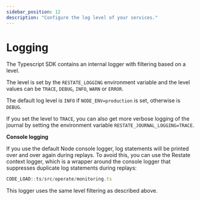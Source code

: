 ```yaml
---
sidebar_position: 12
description: "Configure the log level of your services."
---
```


# Logging

The Typescript SDK contains an internal logger with filtering based on a level.

The level is set by the `RESTATE_LOGGING` environment variable and the level values can be `TRACE`, `DEBUG`, `INFO`, `WARN` or `ERROR`.

The default log level is `INFO` if `NODE_ENV=production` is set, otherwise is `DEBUG`.

If you set the level to `TRACE`, you can also get more verbose logging of the journal by setting the environment variable `RESTATE_JOURNAL_LOGGING=TRACE`.

**Console logging**

If you use the default Node console logger, log statements will be printed over and over again during replays.
To avoid this, you can use the Restate context logger, which is a wrapper around the console logger that suppresses duplicate log statements during replays:

```typescript
CODE_LOAD::ts/src/operate/monitoring.ts
```

This logger uses the same level filtering as described above.
